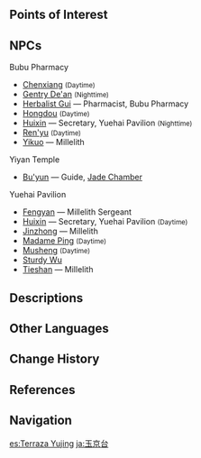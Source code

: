 {{Location Infobox
|image        = Yujing Terrace.png
|type         = Point of Interest
|region       = Liyue
|area         = Sea of Clouds
|subarea      = Liyue Harbor
}}
{{Location Intro|description=<p>{{If Self|Yujing Terrace|It|Yujing Terrace}} is the westernmost part of the city and its wealthiest residential district. It is built along the cliffside of [[Mt. Tianheng]], overlooking the Harbor. The entrance to the district is located at the north, where a crossroads links Yujing Terrace, [[Feiyun Slope]], the small island that [[Bubu Pharmacy]] stands on and the road exiting the city that leads toward the [[Guizhong Ballista]].</p>}}

==Points of Interest==
{{Locations by Category Table|type=Points of Interest}}

==NPCs==
;Bubu Pharmacy
* [[Chenxiang]] <small>(Daytime)</small>
* [[Gentry De'an]] <small>(Nighttime)</small>
* [[Herbalist Gui]] &mdash; Pharmacist, Bubu Pharmacy
* [[Hongdou]] <small>(Daytime)</small>
* [[Huixin]] &mdash; Secretary, Yuehai Pavilion <small>(Nighttime)</small>
* [[Ren'yu]] <small>(Daytime)</small>
* [[Yikuo]] &mdash; Millelith

;Yiyan Temple
* [[Bu'yun]] &mdash; Guide, [[Jade Chamber]]

;Yuehai Pavilion
* [[Fengyan]] &mdash; Millelith Sergeant
* [[Huixin]] &mdash; Secretary, Yuehai Pavilion <small>(Daytime)</small>
* [[Jinzhong]] &mdash; Millelith
* [[Madame Ping]] <small>(Daytime)</small>
* [[Musheng]] <small>(Daytime)</small>
* [[Sturdy Wu]]
* [[Tieshan]] &mdash; Millelith

==Descriptions==
{{Description/Viewpoint|Yujing Terrace}}

==Other Languages==
{{Other Languages
|en      = Yujing Terrace
|zhs     = 玉京台
|zhs_rm  = Yù Jīng Tái
|zht     = 玉京臺
|zht_rm  = Yù Jīng Tái
|zh_tl   = Jade-Capital Tower
|ja      = 玉京台
|ja_rm   = Gyokukei-dai<ref>{{Ref/VO|Ganyu|About Beidou|ja}}</ref>
|ja_tl   = Jade-Capital Tower{{Sino|ja}}
|ko      = {{tt|옥경대|玉京臺}}
|ko_rm   = Okgyeong-dae
|ko_tl   = Jade-Capital Tower{{Sino|ko}}
|es      = Terraza Yujing
|es_tl   = Yujing Terrace
|fr      = Terrasse Yujing
|fr_tl   = Yujing Terrace
|ru      = Терраса Юйцзин
|ru_tl   = Yujing Terrace
|th      = Yujing Terrace
|vi      = {{tt|Ngọc Kinh Đài|玉京臺}}
|vi_tl   = Jade-Capital Tower{{Sino|vi}}
|de      = Yujing-Terrasse
|de_tl   = Yujing Terrace
|id      = Yujing Terrace
|pt      = Terraço Yujing
|pt_tl   = Yujing Terrace
|tr      = Yujing Terası
|tr_tl   = Yujing Terrace
|it      = Belvedere di Yujing
|it_tl   = 
}}

==Change History==
{{Change History|1.0}}

==References==
{{Reflist}}

==Navigation==
{{PoI Navbox|Liyue}}

[[es:Terraza Yujing]]
[[ja:玉京台]]